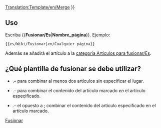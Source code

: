 <noinclude>[[Translation:Template/en/Merge]]</noinclude>
{{es/Metaplantilla de avisos| tipo   = fusionar
| imagen = en/Manual/Merge.png
| texto  =  {{#IF: {{{1|}}} |Se ha sugerido que este artículo o sección se [https://www.wikipedia.org/wiki/es:Wikipedia:Fusiones fusione] con<!--
--> ''[[:{{NAMESPACE}}:{{{1}}}|{{{1}}}]]''. ([[:{{NAMESPACE}} talk:{{{1}}}|discusión]]) | No se proporcionó el nombre de la página, arregle esto o quite la plantilla.}} }}<includeonly>{{{2|[[Category:es/Artículos para fusionar|{{PAGENAME}}]]}}}</includeonly><noinclude>

==Uso==
Escriba <nowiki>{{</nowiki>'''Fusionar/Es'''|'''Nombre_página'''<nowiki>}}</nowiki>. Ejemplo:
<pre>{{es/Wiki/Fusionar|en/Cualquier página}}</pre>
Además se añadirá el artículo a la [[:Category:es/Artículos para fusionar|categoría Artículos para fusionar/Es]].

== ¿Qué plantilla de fusionar se debe utilizar? ==
* {{en/S|es/Wiki/Fusionar}}.&ndash; para combinar al menos dos artículos sin especificar el lugar.
* {{en/S|es/Wiki/Fusionar en}}.&ndash; para combinar el contenido del artículo marcado ''en'' el artículo especificado.
* {{en/S|es/Wiki/Fusionar desde}}.&ndash; el opuesto a {{en/S|es/Wiki/Fusionar en}}; combinar el contenido del artículo especificado en el artículo marcado.

[[Category:es/Manual/Base Set/Cajas de mensajes|Fusionar]]</noinclude>